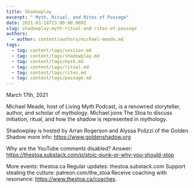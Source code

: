 ```yaml
---
title: Shadowplay
excerpt: " Myth, Ritual, and Rites of Passage"
date: 2021-03-16T23:00:00.000Z
slug: shadowplay-myth-ritual-and-rites-of-passage
authors:
  - author: content/authors/michael-meade.md
tags:
  - tag: content/tags/session.md
  - tag: content/tags/shadowplay.md
  - tag: content/tags/myth.md
  - tag: content/tags/ritual.md
  - tag: content/tags/rites.md
  - tag: content/tags/passage.md
---
```


March 17th, 2021

Michael Meade, host of Living Myth Podcast, is a renowned storyteller, author, and scholar of mythology. Michael joins The Stoa to discuss initiation, ritual, and how the shadow is represented in mythology.

Shadowplay is hosted by Arran Rogerson and Alyssa Polizzi of the Golden Shadow more info: https://www.goldenshadow.org

Why are the YouTube comments disabled? Answer: https://thestoa.substack.com/p/stoic-punk-or-why-you-should-stop

More events: thestoa.ca
Regular updates: thestoa.substack.com
Support stealing the culture: patreon.com/the_stoa
Receive coaching with resonance: https://www.thestoa.ca/coaches.
